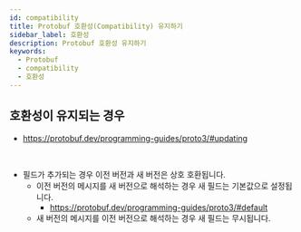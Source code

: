```yaml
---
id: compatibility
title: Protobuf 호환성(Compatibility) 유지하기
sidebar_label: 호환성
description: Protobuf 호환성 유지하기
keywords:
  - Protobuf
  - compatibility
  - 호환성
---
```


## 호환성이 유지되는 경우

- https://protobuf.dev/programming-guides/proto3/#updating

<br />

- 필드가 추가되는 경우 이전 버전과 새 버전은 상호 호환됩니다.
  - 이전 버전의 메시지를 새 버전으로 해석하는 경우 새 필드는 기본값으로 설정됩니다.
    - https://protobuf.dev/programming-guides/proto3/#default
  - 새 버전의 메시지를 이전 버전으로 해석하는 경우 새 필드는 무시됩니다.
